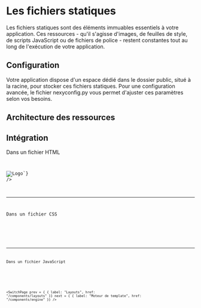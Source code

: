 # Les fichiers statiques

Les fichiers statiques sont des éléments immuables essentiels à votre application. Ces ressources - qu'il s'agisse d'images, de feuilles de style, de scripts JavaScript ou de fichiers de police - restent constantes tout au long de l'exécution de votre application.

## Configuration

Votre application dispose d'un espace dédié dans le dossier <Badge>public</Badge>, situé à la racine, pour stocker ces fichiers statiques. Pour une configuration avancée, le fichier <Badge>nexyconfig.py</Badge> vous permet d'ajuster ces paramètres selon vos besoins.

## Architecture des ressources

<CodeCard fileName="Structure">
<Structure>
    <Folder folderName="public">
        <Folder folderName="css">
            <File fileName="style.css"/>
        </Folder>
        <Folder folderName="js">
            <File fileName="app.js"/>
        </Folder>
        <Folder folderName="images">
            <File fileName="logo.png"/>
            <File fileName="background.jpg"/>
            <File fileName="icon.png"/>
        </Folder>
        <Folder folderName="fonts">
            <File fileName="custom.woff2"/>
        </Folder>
    </Folder>
</Structure>
</CodeCard>

## Intégration

Dans un fichier HTML

<CodeCard fileName="app/View.html">
<Code language="html" theme="catppuccin-mocha"
code = {
`<link rel="stylesheet" href="/public/css/style.css">
<script src="/public/js/app.js"></script>
<img src="/public/images/logo.png" alt="Logo">`}
/>
</CodeCard>

---

Dans un fichier CSS

<CodeCard fileName="public/css/styles.css">
<Code language="css" theme="catppuccin-mocha"
code = {
`background-image: url('/public/images/background.jpg');
@font-face { src: url('/public/fonts/custom.woff2'); }`}
/>
</CodeCard>

---

Dans un fichier JavaScript

<CodeCard fileName="public/js/app.js">
<Code language="javascript" theme="catppuccin-mocha"
code = {
`fetch('/public/data/config.json')
const img = new Image(); 
img.src = '/public/images/icon.png';`}
/>
</CodeCard>

<SwitchPage
    prev = { {
        label: "Layouts",
        href: "/components/layouts"
    }}
    next = { {
        label: "Moteur de template",
        href: "/components/engine"
    }}
/>
